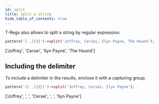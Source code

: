 ```yaml
---
id: split
title: Split a string
hide_table_of_contents: true
---
```




T-Regx also allows to split a string by regular expression.
```php
pattern('[ ,]{2}')->split('Joffrey, Cersei, Ilyn Payne, The Hound');
```
<Result>['Joffrey', 'Cersei', 'Ilyn Payne', 'The Hound']</Result>

## Including the delimiter

To include a delimiter in the results, enclose it with a capturing group.

```php
pattern('([ ,]{2})')->split('Joffrey, Cersei, Ilyn Payne');
```
<Result>['Joffrey', ', ', 'Cersei', ', ', 'Ilyn Payne']</Result>
